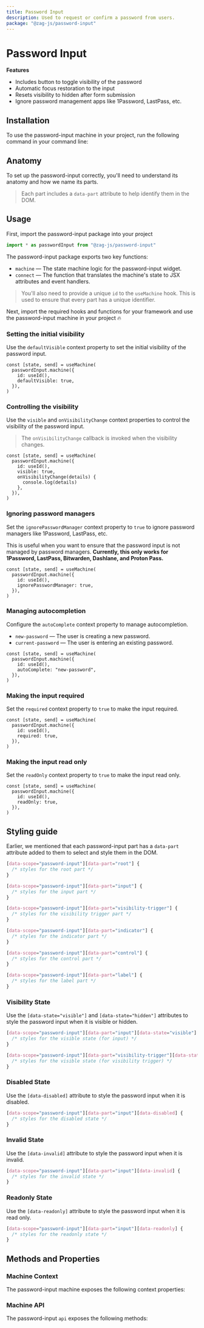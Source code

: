 ```yaml
---
title: Password Input
description: Used to request or confirm a password from users.
package: "@zag-js/password-input"
---
```


# Password Input

<Resources pkg="@zag-js/password-input" />

<Showcase id="PasswordInput" />

**Features**

- Includes button to toggle visibility of the password
- Automatic focus restoration to the input
- Resets visibility to hidden after form submission
- Ignore password management apps like 1Password, LastPass, etc.

## Installation

To use the password-input machine in your project, run the following command in
your command line:

<CodeSnippet id="password-input/installation.mdx" />

## Anatomy

To set up the password-input correctly, you'll need to understand its anatomy
and how we name its parts.

> Each part includes a `data-part` attribute to help identify them in the DOM.

<Anatomy id="password-input" />

## Usage

First, import the password-input package into your project

```jsx
import * as passwordInput from "@zag-js/password-input"
```

The password-input package exports two key functions:

- `machine` — The state machine logic for the password-input widget.
- `connect` — The function that translates the machine's state to JSX attributes
  and event handlers.

> You'll also need to provide a unique `id` to the `useMachine` hook. This is
> used to ensure that every part has a unique identifier.

Next, import the required hooks and functions for your framework and use the
password-input machine in your project 🔥

<CodeSnippet id="password-input/usage.mdx" />

### Setting the initial visibility

Use the `defaultVisible` context property to set the initial visibility of the
password input.

```tsx {4}
const [state, send] = useMachine(
  passwordInput.machine({
    id: useId(),
    defaultVisible: true,
  }),
)
```

### Controlling the visibility

Use the `visible` and `onVisibilityChange` context properties to control the
visibility of the password input.

> The `onVisibilityChange` callback is invoked when the visibility changes.

```tsx {4-6}
const [state, send] = useMachine(
  passwordInput.machine({
    id: useId(),
    visible: true,
    onVisibilityChange(details) {
      console.log(details)
    },
  }),
)
```

### Ignoring password managers

Set the `ignorePasswordManager` context property to `true` to ignore password
managers like 1Password, LastPass, etc.

This is useful when you want to ensure that the password input is not managed by
password managers. **Currently, this only works for 1Password, LastPass,
Bitwarden, Dashlane, and Proton Pass.**

```tsx {4}
const [state, send] = useMachine(
  passwordInput.machine({
    id: useId(),
    ignorePasswordManager: true,
  }),
)
```

### Managing autocompletion

Configure the `autoComplete` context property to manage autocompletion.

- `new-password` — The user is creating a new password.
- `current-password` — The user is entering an existing password.

```tsx {4}
const [state, send] = useMachine(
  passwordInput.machine({
    id: useId(),
    autoComplete: "new-password",
  }),
)
```

### Making the input required

Set the `required` context property to `true` to make the input required.

```tsx {4}
const [state, send] = useMachine(
  passwordInput.machine({
    id: useId(),
    required: true,
  }),
)
```

### Making the input read only

Set the `readOnly` context property to `true` to make the input read only.

```tsx {4}
const [state, send] = useMachine(
  passwordInput.machine({
    id: useId(),
    readOnly: true,
  }),
)
```

## Styling guide

Earlier, we mentioned that each password-input part has a `data-part` attribute
added to them to select and style them in the DOM.

```css
[data-scope="password-input"][data-part="root"] {
  /* styles for the root part */
}

[data-scope="password-input"][data-part="input"] {
  /* styles for the input part */
}

[data-scope="password-input"][data-part="visibility-trigger"] {
  /* styles for the visibility trigger part */
}

[data-scope="password-input"][data-part="indicator"] {
  /* styles for the indicator part */
}

[data-scope="password-input"][data-part="control"] {
  /* styles for the control part */
}

[data-scope="password-input"][data-part="label"] {
  /* styles for the label part */
}
```

### Visibility State

Use the `[data-state="visible"]` and `[data-state="hidden"]` attributes to style
the password input when it is visible or hidden.

```css
[data-scope="password-input"][data-part="input"][data-state="visible"] {
  /* styles for the visible state (for input) */
}

[data-scope="password-input"][data-part="visibility-trigger"][data-state="visible"] {
  /* styles for the visible state (for visibility trigger) */
}
```

### Disabled State

Use the `[data-disabled]` attribute to style the password input when it is
disabled.

```css
[data-scope="password-input"][data-part="input"][data-disabled] {
  /* styles for the disabled state */
}
```

### Invalid State

Use the `[data-invalid]` attribute to style the password input when it is
invalid.

```css
[data-scope="password-input"][data-part="input"][data-invalid] {
  /* styles for the invalid state */
}
```

### Readonly State

Use the `[data-readonly]` attribute to style the password input when it is read
only.

```css
[data-scope="password-input"][data-part="input"][data-readonly] {
  /* styles for the readonly state */
}
```

## Methods and Properties

### Machine Context

The password-input machine exposes the following context properties:

<ContextTable name="password-input" />

### Machine API

The password-input `api` exposes the following methods:

<ApiTable name="password-input" />

